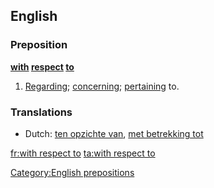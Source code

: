 ==English==
===Preposition===
'''[[with]] [[respect]] [[to]]'''
# [[regarding|Regarding]]; [[concerning]]; [[pertaining]] to.

===Translations===
*Dutch: [[ten opzichte van]], [[met betrekking tot]]

[[Category:English prepositions]]

[[fr:with respect to]]
[[ta:with respect to]]